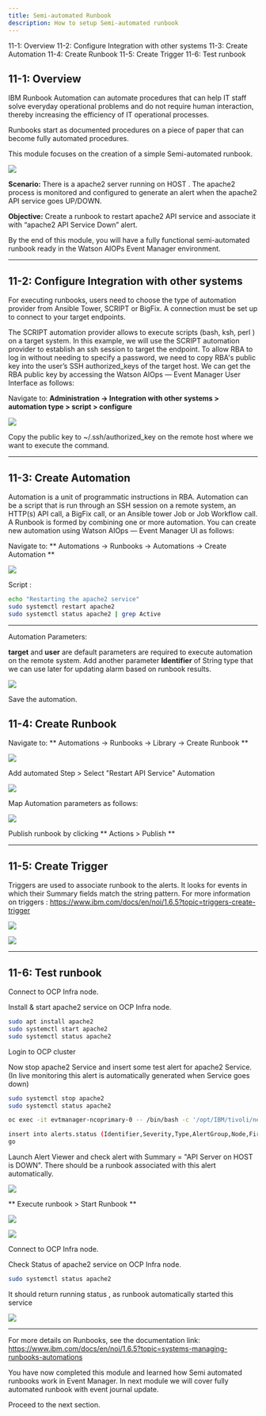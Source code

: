 ```yaml
---
title: Semi-automated Runbook
description: How to setup Semi-automated runbook
---
```


<AnchorLinks>
  <AnchorLink>11-1: Overview</AnchorLink>
  <AnchorLink>11-2: Configure Integration with other systems</AnchorLink>
  <AnchorLink>11-3: Create Automation </AnchorLink>
  <AnchorLink>11-4: Create Runbook</AnchorLink>
  <AnchorLink>11-5: Create Trigger</AnchorLink>
  <AnchorLink>11-6: Test runbook</AnchorLink>
</AnchorLinks>

## 11-1: Overview

IBM Runbook Automation can automate procedures that can help IT staff solve everyday operational problems and do not require human interaction, thereby increasing the efficiency of IT operational processes.

Runbooks start as documented procedures on a piece of paper that can become fully automated procedures. 

This module focuses on the creation of a simple Semi-automated runbook. 

![](images/RunbookLifeCycle.png)

**Scenario:** There is a apache2 server running on HOST . The apache2 process is monitored and configured to generate an alert when the apache2 API service goes UP/DOWN.

**Objective:** Create a runbook to restart apache2 API service and associate it with “apache2 API Service Down” alert.

By the end of this module, you will have a fully functional semi-automated runbook ready in the Watson AIOPs Event Manager environment.
 

***

## 11-2: Configure Integration with other systems

For executing runbooks, users need to choose the type of automation provider from  Ansible Tower, SCRIPT or  BigFix.  A connection must be set up to connect to your target endpoints.

The SCRIPT automation provider allows to execute scripts (bash, ksh, perl ) on a target system. In this example, we will use the SCRIPT automation provider to establish an ssh session to target the endpoint. To allow RBA to log in without needing to specify a password, we need to copy RBA's public key into the user’s SSH authorized_keys of the target host. We can get the RBA public key by accessing the Watson AIOps — Event Manager User Interface as follows:

Navigate to:  **Administration → Integration with other systems > automation type > script > configure**

![](images/RB_script_conn_configure.png)

Copy the public key to ~/.ssh/authorized_key  on the remote host where we want to execute the command.

***

## 11-3: Create Automation 

Automation is a unit of programmatic instructions in RBA. Automation can be a script that is run through an SSH session on a remote system, an HTTP(s) API call, a BigFix call, or an Ansible tower Job or Job Workflow call.  A Runbook is formed by combining one or more automation. You can create new automation using Watson AIOps — Event Manager UI as follows:

Navigate to:  ** Automations → Runbooks → Automations → Create Automation **

![](images/RB_Create_automation.png)

Script :

```sh
echo "Restarting the apache2 service"
sudo systemctl restart apache2
sudo systemctl status apache2 | grep Active
```
***
Automation Parameters:

**target**  and **user** are default parameters are required to execute automation on the remote system. Add another parameter **Identifier** of String type that we can use later for updating alarm based on runbook results.

![](images/RB_Automation_Params.png)

Save the automation. 

## 11-4: Create Runbook

Navigate to: ** Automations → Runbooks → Library → Create Runbook **

![](images/RB_Create_RB.png)

Add automated Step > Select "Restart API Service" Automation

![](images/RB_Create_RB_add_auto.png)


Map Automation parameters as follows:

![](images/RB_Create_RB_map_params.png)

Publish runbook by clicking ** Actions > Publish **

***

## 11-5: Create Trigger

Triggers are used to associate runbook to the alerts.  It looks for events in which their Summary fields match the string pattern.
For more information on triggers : https://www.ibm.com/docs/en/noi/1.6.5?topic=triggers-create-trigger

![](images/RB_Create_Trigger.png)


![](images/RB_Create_Trigger_assign_RB.png)

***

## 11-6: Test runbook

Connect to OCP Infra node.

Install & start apache2 service on OCP Infra node.

```sh
sudo apt install apache2
sudo systemctl start apache2
sudo systemctl status apache2
```

Login to OCP cluster

Now stop apache2 Service and insert some test alert for apache2 Service. (In live monitoring this alert is automatically generated when Service goes down)

```sh
sudo systemctl stop apache2
sudo systemctl status apache2
```

```sh
oc exec -it evtmanager-ncoprimary-0 -- /bin/bash -c '/opt/IBM/tivoli/netcool/omnibus/bin/nco_sql -server AGG_P -user root -pass $OMNIBUS_ROOT_PWD'
```

```sh
insert into alerts.status (Identifier,Severity,Type,AlertGroup,Node,FirstOccurrence,LastOccurrence,Manager,Class,Summary) values('Demo API Server <HOSTNAME> 1',5,1,'Demo','<HOSTNAME>',getdate,getdate,'Tivoli EIF Probe',6601,'API Server on <HOST>:<PORT> is DOWN');
go
```


Launch Alert Viewer and check alert with Summary = "API Server on HOST is DOWN". There should be a runbook associated with this alert automatically.

![](images/RB_Test.png)


** Execute runbook > Start Runbook **

![](images/RB_Run_runbook.png)

![](images/RB_exe_result.png)

Connect to OCP Infra node.

Check Status of apache2  service on OCP Infra node.

```sh
sudo systemctl status apache2
```

It should return running status , as runbook automatically started this service 

![](images/RB_result_output.png)

***

For more details on Runbooks, see the documentation link: https://www.ibm.com/docs/en/noi/1.6.5?topic=systems-managing-runbooks-automations

You have now completed this module and learned how Semi automated runbooks work in Event Manager. In next module we will cover fully automated runbook with event journal update.


Proceed to the next section.

